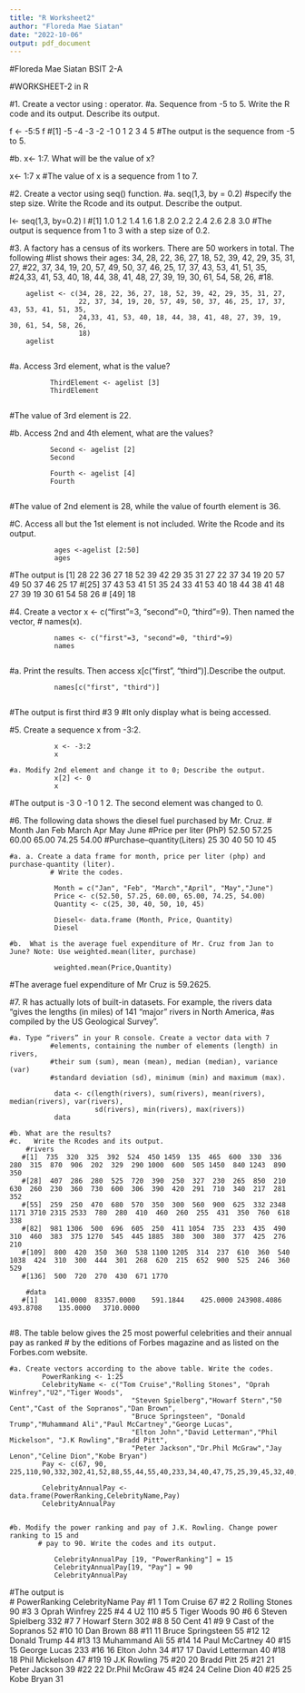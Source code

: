 ```yaml
---
title: "R Worksheet2"
author: "Floreda Mae Siatan"
date: "2022-10-06"
output: pdf_document
---
```


#Floreda Mae Siatan BSIT 2-A

#WORKSHEET-2 in R


#1. Create a vector using : operator.
  #a. Sequence from -5 to 5. Write the R code and its output. Describe its output.

f <- -5:5
f
#[1] -5 -4 -3 -2 -1  0  1  2  3  4  5
#The output is the sequence from -5 to 5.

  #b. x<- 1:7. What will be the value of x?

x<- 1:7
x
#The value of x is a sequence from 1 to 7.



#2. Create a vector using seq() function.
  #a. seq(1,3, by = 0.2) #specify the step size. Write the Rcode and its output. Describe the output.

l<- seq(1,3, by=0.2)
l
#[1] 1.0 1.2 1.4 1.6 1.8 2.0 2.2 2.4 2.6 2.8 3.0
#The output is sequence from 1 to 3 with a step size of 0.2.


#3. A factory has a census of its workers. There are 50 workers in total. The following
#list shows their ages: 34, 28, 22, 36, 27, 18, 52, 39, 42, 29, 35, 31, 27,
#22, 37, 34, 19, 20, 57, 49, 50, 37, 46, 25, 17, 37, 43, 53, 41, 51, 35,
#24,33, 41, 53, 40, 18, 44, 38, 41, 48, 27, 39, 19, 30, 61, 54, 58, 26,
#18.


        agelist <- c(34, 28, 22, 36, 27, 18, 52, 39, 42, 29, 35, 31, 27,
                     22, 37, 34, 19, 20, 57, 49, 50, 37, 46, 25, 17, 37, 43, 53, 41, 51, 35,
                     24,33, 41, 53, 40, 18, 44, 38, 41, 48, 27, 39, 19, 30, 61, 54, 58, 26,
                     18)
        agelist
        
  #a. Access 3rd element, what is the value?
    
              ThirdElement <- agelist [3]
              ThirdElement
              
#The value of 3rd element is 22.
              
  #b. Access 2nd and 4th element, what are the values?
              
              Second <- agelist [2]
              Second
              
              Fourth <- agelist [4]
              Fourth
              
#The value of 2nd element is 28, while the value of fourth element is 36.
              
  #C. Access all but the 1st element is not included. Write the Rcode and its output.
              
               ages <-agelist [2:50]
               ages        
#The output is [1] 28 22 36 27 18 52 39 42 29 35 31 27 22 37 34 19 20 57 49 50 37 46 25 17
               #[25] 37 43 53 41 51 35 24 33 41 53 40 18 44 38 41 48 27 39 19 30 61 54 58 26
              # [49] 18
               
               
#4. Create a vector x <- c("first"=3, "second"=0, "third"=9). Then named the vector,
             #  names(x).
               
               names <- c("first"=3, "second"=0, "third"=9)
               names 
               
  #a. Print the results. Then access x[c("first", "third")].Describe the output.
                
               names[c("first", "third")]
               
#The output is first third 
               #3     9 
#It only display what is being accessed.
               
            
#5. Create a sequence x from -3:2.
               
               x <- -3:2
               x
              
    #a. Modify 2nd element and change it to 0; Describe the output.
               x[2] <- 0
               x
#The output is -3  0 -1  0  1  2. The second element was changed to 0.
               
#6. The following data shows the diesel fuel purchased by Mr. Cruz.
              # Month Jan Feb March Apr May June
              #Price per liter (PhP) 52.50 57.25 60.00 65.00 74.25 54.00
              #Purchase–quantity(Liters) 25 30 40 50 10 45
               
    #a. a. Create a data frame for month, price per liter (php) and purchase-quantity (liter).
              # Write the codes.
               
               Month = c("Jan", "Feb", "March","April", "May","June")
               Price <- c(52.50, 57.25, 60.00, 65.00, 74.25, 54.00)
               Quantity <- c(25, 30, 40, 50, 10, 45)
               
               Diesel<- data.frame (Month, Price, Quantity)
               Diesel
               
    #b.  What is the average fuel expenditure of Mr. Cruz from Jan to June? Note: Use weighted.mean(liter, purchase)
               
               weighted.mean(Price,Quantity)
#The average fuel expenditure of Mr Cruz is 59.2625.
               
               
#7. R has actually lots of built-in datasets. For example, the rivers data “gives the lengths (in miles) of 141 “major” rivers in North America, 
               #as compiled by the US Geological Survey”.
               
    
    #a. Type “rivers” in your R console. Create a vector data with 7
              #elements, containing the number of elements (length) in rivers,
              #their sum (sum), mean (mean), median (median), variance (var)
              #standard deviation (sd), minimum (min) and maximum (max).
                
               data <- c(length(rivers), sum(rivers), mean(rivers), median(rivers), var(rivers),
                         sd(rivers), min(rivers), max(rivers))
               data               
        
    #b. What are the results?
    #c.   Write the Rcodes and its output.           
        #rivers
       #[1]  735  320  325  392  524  450 1459  135  465  600  330  336  280  315  870  906  202  329  290 1000  600  505 1450  840 1243  890  350
       #[28]  407  286  280  525  720  390  250  327  230  265  850  210  630  260  230  360  730  600  306  390  420  291  710  340  217  281  352
       #[55]  259  250  470  680  570  350  300  560  900  625  332 2348 1171 3710 2315 2533  780  280  410  460  260  255  431  350  760  618  338
       #[82]  981 1306  500  696  605  250  411 1054  735  233  435  490  310  460  383  375 1270  545  445 1885  380  300  380  377  425  276  210
       #[109]  800  420  350  360  538 1100 1205  314  237  610  360  540 1038  424  310  300  444  301  268  620  215  652  900  525  246  360  529
       #[136]  500  720  270  430  671 1770
               
        #data               
       #[1]    141.0000  83357.0000    591.1844    425.0000 243908.4086    493.8708    135.0000   3710.0000
               

#8. The table below gives the 25 most powerful celebrities and their annual pay as ranked
              # by the editions of Forbes magazine and as listed on the Forbes.com website.
               
    #a. Create vectors according to the above table. Write the codes.
            PowerRanking <- 1:25
            CelebrityName <- c("Tom Cruise","Rolling Stones", "Oprah Winfrey","U2","Tiger Woods",
                                  "Steven Spielberg","Howarf Stern","50 Cent","Cast of the Sopranos","Dan Brown",
                                  "Bruce Springsteen", "Donald Trump","Muhammand Ali","Paul McCartney","George Lucas",
                                  "Elton John","David Letterman","Phil Mickelson", "J.K Rowling","Bradd Pitt",
                                  "Peter Jackson","Dr.Phil McGraw","Jay Lenon","Celine Dion","Kobe Bryan")
            Pay <- c(67, 90, 225,110,90,332,302,41,52,88,55,44,55,40,233,34,40,47,75,25,39,45,32,40,31)
               
            CelebrityAnnualPay <- data.frame(PowerRanking,CelebrityName,Pay)
            CelebrityAnnualPay
               
               
    #b. Modify the power ranking and pay of J.K. Rowling. Change power ranking to 15 and
           # pay to 90. Write the codes and its output.
            
               CelebrityAnnualPay [19, "PowerRanking"] = 15
               CelebrityAnnualPay[19, "Pay"] = 90
               CelebrityAnnualPay
#The output is         
#   PowerRanking    CelebrityName Pay
#1             1           Tom Cruise  67
#2             2       Rolling Stones  90
#3             3        Oprah Winfrey 225
#4             4                   U2 110
#5             5          Tiger Woods  90
#6             6     Steven Spielberg 332
#7             7         Howarf Stern 302
#8             8              50 Cent  41
#9             9 Cast of the Sopranos  52
#10           10            Dan Brown  88
#11           11    Bruce Springsteen  55
#12           12         Donald Trump  44
#13           13        Muhammand Ali  55
#14           14       Paul McCartney  40
#15           15         George Lucas 233
#16           16           Elton John  34
#17           17      David Letterman  40
#18           18       Phil Mickelson  47
#19           19          J.K Rowling  75
#20           20           Bradd Pitt  25
#21           21        Peter Jackson  39
#22           22       Dr.Phil McGraw  45
#24           24          Celine Dion  40
#25           25           Kobe Bryan  31